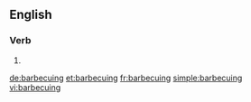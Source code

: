 
==English==

===Verb===
{{head|en|present participle}}

# {{present participle of|barbecue|lang=en|nocat=1}}

[[de:barbecuing]]
[[et:barbecuing]]
[[fr:barbecuing]]
[[simple:barbecuing]]
[[vi:barbecuing]]